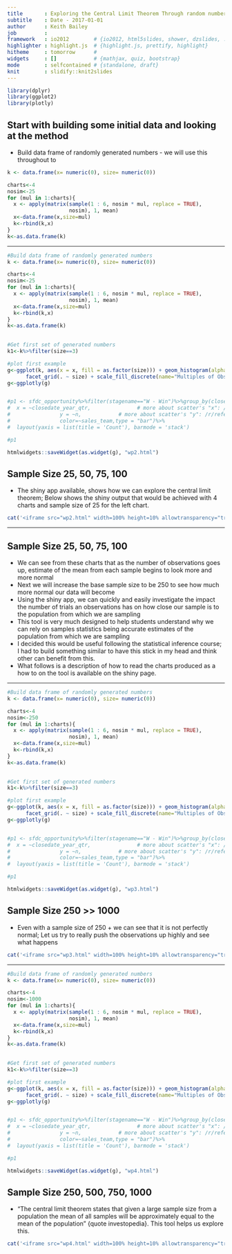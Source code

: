 ```yaml
---
title       : Exploring the Central Limit Theorem Through random number generation
subtitle    : Date - 2017-01-01
author      : Keith Bailey
job         : 
framework   : io2012        # {io2012, html5slides, shower, dzslides, ...}
highlighter : highlight.js  # {highlight.js, prettify, highlight}
hitheme     : tomorrow      # 
widgets     : []            # {mathjax, quiz, bootstrap}
mode        : selfcontained # {standalone, draft}
knit        : slidify::knit2slides
---
```


```r
library(dplyr)
library(ggplot2)
library(plotly)
```

## Start with building some initial data and looking at the method

- Build data frame of randomly generated numbers - we will use this throughout to

```r
k <- data.frame(x= numeric(0), size= numeric(0))

charts<-4
nosim<-25
for (mul in 1:charts){
  x <- apply(matrix(sample(1 : 6, nosim * mul, replace = TRUE), 
                    nosim), 1, mean)
  x<-data.frame(x,size=mul)
  k<-rbind(k,x)
}
k<-as.data.frame(k)

```

---

```r

#Build data frame of randomly generated numbers
k <- data.frame(x= numeric(0), size= numeric(0))

charts<-4
nosim<-25
for (mul in 1:charts){
  x <- apply(matrix(sample(1 : 6, nosim * mul, replace = TRUE), 
                    nosim), 1, mean)
  x<-data.frame(x,size=mul)
  k<-rbind(k,x)
}
k<-as.data.frame(k)

    
#Get first set of generated numbers
k1<-k%>%filter(size==3)

#plot first example
g<-ggplot(k, aes(x = x, fill = as.factor(size))) + geom_histogram(alpha = .20, binwidth=.25) +
      facet_grid(. ~ size) + scale_fill_discrete(name="Multiples of Observations") + theme(legend.position="none")
g<-ggplotly(g)


#p1 <- sfdc_opportunity%>%filter(stagename=="W - Win")%>%group_by(closedate_year_qtr, sales_team)%>%summarise(sum=sum(amount_in_usd), n=n())%>%plot_ly(
#  x = ~closedate_year_qtr,               # more about scatter's "x": /r/reference/#scatter-x
#                y = ~n,            # more about scatter's "y": /r/reference/#scatter-y
#                color=~sales_team,type = "bar")%>%
#  layout(yaxis = list(title = 'Count'), barmode = 'stack')

#p1

htmlwidgets::saveWidget(as.widget(g), "wp2.html")
```

## Sample Size 25, 50, 75, 100
- The shiny app available, shows how we can explore the central limit theorem; Below shows the shiny output that would be achieved with 4 charts and sample size of 25 for the left chart.
```r
cat('<iframe src="wp2.html" width=100% height=10% allowtransparency="true"> </iframe>')
```

--- 

## Sample Size 25, 50, 75, 100

- We can see from these charts that as the number of observations goes up, estimate of the mean from each sample begins to look more and more normal
- Next we will increase the base sample size to be 250 to see how much more normal our data will become
- Using the shiny app, we can quickly and easily investigate the impact the number of trials an observations has on how close our sample is to the population from which we are sampling
- This tool is very much designed to help students understand why we can rely on samples statistics being accurate estimates of the population from which we are sampling
- I decided this would be useful following the statistical inference course; I had to build something similar to have this stick in my head and think other can benefit from this.
- What follows is a description of how to read the charts produced as a how to on the tool is available on the shiny page.


--- 

```r

#Build data frame of randomly generated numbers
k <- data.frame(x= numeric(0), size= numeric(0))

charts<-4
nosim<-250
for (mul in 1:charts){
  x <- apply(matrix(sample(1 : 6, nosim * mul, replace = TRUE), 
                    nosim), 1, mean)
  x<-data.frame(x,size=mul)
  k<-rbind(k,x)
}
k<-as.data.frame(k)

    
#Get first set of generated numbers
k1<-k%>%filter(size==3)

#plot first example
g<-ggplot(k, aes(x = x, fill = as.factor(size))) + geom_histogram(alpha = .20, binwidth=.25) +
      facet_grid(. ~ size) + scale_fill_discrete(name="Multiples of Observations") + theme(legend.position="none")
g<-ggplotly(g)


#p1 <- sfdc_opportunity%>%filter(stagename=="W - Win")%>%group_by(closedate_year_qtr, sales_team)%>%summarise(sum=sum(amount_in_usd), n=n())%>%plot_ly(
#  x = ~closedate_year_qtr,               # more about scatter's "x": /r/reference/#scatter-x
#                y = ~n,            # more about scatter's "y": /r/reference/#scatter-y
#                color=~sales_team,type = "bar")%>%
#  layout(yaxis = list(title = 'Count'), barmode = 'stack')

#p1

htmlwidgets::saveWidget(as.widget(g), "wp3.html")
```

## Sample Size 250 >> 1000

- Even with a sample size of 250 + we can see that it is not perfectly normal; Let us try to really push the observations up highly and see what happens

```r
cat('<iframe src="wp3.html" width=100% height=10% allowtransparency="true"> </iframe>')
```

---


```r

#Build data frame of randomly generated numbers
k <- data.frame(x= numeric(0), size= numeric(0))

charts<-4
nosim<-1000
for (mul in 1:charts){
  x <- apply(matrix(sample(1 : 6, nosim * mul, replace = TRUE), 
                    nosim), 1, mean)
  x<-data.frame(x,size=mul)
  k<-rbind(k,x)
}
k<-as.data.frame(k)

    
#Get first set of generated numbers
k1<-k%>%filter(size==3)

#plot first example
g<-ggplot(k, aes(x = x, fill = as.factor(size))) + geom_histogram(alpha = .20, binwidth=.25) +
      facet_grid(. ~ size) + scale_fill_discrete(name="Multiples of Observations") + theme(legend.position="none")
g<-ggplotly(g)


#p1 <- sfdc_opportunity%>%filter(stagename=="W - Win")%>%group_by(closedate_year_qtr, sales_team)%>%summarise(sum=sum(amount_in_usd), n=n())%>%plot_ly(
#  x = ~closedate_year_qtr,               # more about scatter's "x": /r/reference/#scatter-x
#                y = ~n,            # more about scatter's "y": /r/reference/#scatter-y
#                color=~sales_team,type = "bar")%>%
#  layout(yaxis = list(title = 'Count'), barmode = 'stack')

#p1

htmlwidgets::saveWidget(as.widget(g), "wp4.html")
```

## Sample Size 250, 500, 750, 1000

- "The central limit theorem states that given a large sample size from a population the mean of all samples will be approximately equal to the mean of the population" {quote investopedia}. This tool helps us explore this.

```r
cat('<iframe src="wp4.html" width=100% height=10% allowtransparency="true"> </iframe>')
```

